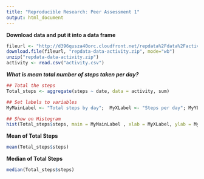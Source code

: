 ```yaml
---
title: "Reproducible Research: Peer Assessment 1"
output: html_document
---
```



**Download data and put it into a data frame** 


```r
fileurl <- "http://d396qusza40orc.cloudfront.net/repdata%2Fdata%2Factivity.zip"
download.file(fileurl, "repdata-data-activity.zip", mode="wb")
unzip("repdata-data-activity.zip")
activity <- read.csv("activity.csv")

```
***What is mean total number of steps taken per day?***

```r
## Total the steps
Total_steps <- aggregate(steps ~ date, data = activity, sum)

## Set labels to variables
MyMainLabel <- "Total steps by day";  MyXLabel <- "Steps per day"; MyYLabel <- "Number of times"

## Show on Histogram
hist(Total_steps$steps, main = MyMainLabel , xlab = MyXLabel, ylab = MyYLabel,col="green")
```

**Mean of Total Steps** 

```r
mean(Total_steps$steps)
```

**Median of Total Steps** 

```r
median(Total_steps$steps)
```

